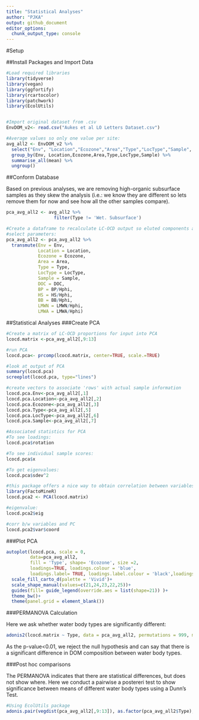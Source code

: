 ```yaml
---
title: "Statistical Analyses"
author: "PJKA"
output: github_document
editor_options: 
  chunk_output_type: console
---
```

#Setup

##Install Packages and Import Data

```r
#Load required libraries
library(tidyverse)
library(vegan)
library(ggfortify)
library(rcartocolor)
library(patchwork)
library(EcolUtils)


#Import original dataset from .csv
EnvDOM_v2<- read.csv("Aukes et al LO Letters Dataset.csv")

#Average values so only one value per site:
avg_all2 <- EnvDOM_v2 %>%
  select("Env", "Location","Ecozone","Area","Type","LocType","Sample", "DOC","Hphi","BP","HS","BB","LMWN","LMWA","SUVA") %>%
  group_by(Env, Location,Ecozone,Area,Type,LocType,Sample) %>%
  summarise_all(mean) %>%
  ungroup()
```

##Conform Database  

Based on previous analyses, we are removing high-organic subsurface samples as they skew the analysis (i.e.: we know they are different so lets remove them for now and see how all the other samples compare).  

```r
pca_avg_all2 <- avg_all2 %>%
                  filter(Type != 'Wet. Subsurface')

#Create a dataframe to recalculate LC-OCD output so eluted components are proportions of overall eluted DOM (mgC/L) concentration
#select parameters:
pca_avg_all2 <- pca_avg_all2 %>%
  transmute(Env = Env,
            Location = Location,
            Ecozone = Ecozone,
            Area = Area,
            Type = Type,
            LocType = LocType,
            Sample = Sample,
            DOC = DOC,
            BP = BP/Hphi,
            HS = HS/Hphi,
            BB = BB/Hphi,
            LMWN = LMWN/Hphi,
            LMWA = LMWA/Hphi)

```

##Statistical Analyses
###Create PCA
```r
#Create a matrix of LC-OCD proportions for input into PCA 
lcocd.matrix <-pca_avg_all2[,9:13]

#run PCA
lcocd.pca<- prcomp(lcocd.matrix, center=TRUE, scale.=TRUE)

#look at output of PCA
summary(lcocd.pca)
screeplot(lcocd.pca, type="lines")

#create vectors to associate 'rows' with actual sample information
lcocd.pca.Env<-pca_avg_all2[,1]
lcocd.pca.Location<-pca_avg_all2[,2]
lcocd.pca.Ecozone<-pca_avg_all2[,3]
lcocd.pca.Type<-pca_avg_all2[,5]
lcocd.pca.LocType<-pca_avg_all2[,6]
lcocd.pca.Sample<-pca_avg_all2[,7]

#Associated statistics for PCA
#To see loadings:
lcocd.pca$rotation

#To see individual sample scores:
lcocd.pca$x

#To get eigenvalues:
lcocd.pca$sdev^2

#this package offers a nice way to obtain correlation between variables and PC
library(FactoMineR)
lcocd.pca2 <- PCA(lcocd.matrix)

#eigenvalue:
lcocd.pca2$eig

#corr b/w variables and PC
lcocd.pca2$var$coord
```

###Plot PCA
```r
autoplot(lcocd.pca, scale = 0, 
         data=pca_avg_all2, 
         fill = 'Type', shape= 'Ecozone', size =2,
         loadings=TRUE, loadings.colour = 'blue',
         loadings.label= TRUE, loadings.label.colour = 'black',loadings.label.size=3)+
  scale_fill_carto_d(palette = 'Vivid')+
  scale_shape_manual(values=c(21,24,23,22,25))+
  guides(fill= guide_legend(override.aes = list(shape=21)) )+
  theme_bw()+
  theme(panel.grid = element_blank())
```

###PERMANOVA Calculation

Here we ask whether water body types are significantly different:

```r
adonis2(lcocd.matrix ~ Type, data = pca_avg_all2, permutations = 999, method='euclidean', strata='Ecozone')
```

As the p-value<0.01, we reject the null hypothesis and can say that there is a significant difference in DOM composition between water body types.

###Post hoc comparisons

The PERMANOVA indicates that there are statistical differences, but does not show where. Here we conduct a pairwise a postereri test to show significance between means of different water body types using a Dunn's Test.

```r
#Using EcolUtils package
adonis.pair(vegdist(pca_avg_all2[,9:13]), as.factor(pca_avg_all2$Type), corr.method = 'bonferroni', nper = 8000)
```
